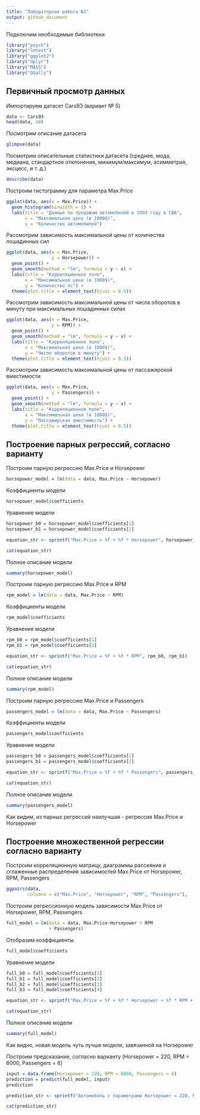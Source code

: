 ```yaml
---
title: "Лабораторная работа №1"
output: github_document
---
```


Подключим необходимые библиотеки

```r
library("psych")
library("lmtest")
library("ggplot2")
library("dplyr")
library("MASS")
library("GGally")
```

## Первичный просмотр данных

Импортируем датасет Cars93 (вариант № 5)

```r
data <- Cars93
head(data, 10)
```

Посмотрим описание датасета

```r
glimpse(data)
```

Посмотрим описательные статистики датасета (среднее, мода, медиана, стандартное отклонение, минимум/максимум, асимметрия, эксцесс, и т. д.)

```r
describe(data)
```

Построим гистограмму для параметра Max.Price

```r
ggplot(data, aes(x = Max.Price)) +
  geom_histogram(binwidth = 1) +
  labs(title = "Данные по продажам автомобилей в 1993 году в США",
       x = "Максимальная цена (в 1000$)",
       y = "Количество автомобилей")
```

Рассмотрим зависимость максимальной цены от количества лошадинных сил

```r
ggplot(data, aes(x = Max.Price,
                 y = Horsepower)) +
  geom_point() +
  geom_smooth(method = "lm", formula = y ~ x) +
  labs(title = "Корреляционное поле",
       x = "Максимальная цена (в 1000$)",
       y = "Количество лс") + 
  theme(plot.title = element_text(hjust = 0.5))
```

Рассмотрим зависимость максимальной цены от числа оборотов в минуту при максимальных лошадинных силах

```r
ggplot(data, aes(x = Max.Price,
                 y = RPM)) +
  geom_point() +
  geom_smooth(method = "lm", formula = y ~ x) +
  labs(title = "Корреляционное поле",
       x = "Максимальная цена (в 1000$)",
       y = "Число оборотов в минуту") + 
  theme(plot.title = element_text(hjust = 0.5))
```

Рассмотрим зависимость максимальной цены от пассажирской вместимости

```r
ggplot(data, aes(x = Max.Price,
                 y = Passengers)) +
  geom_point() +
  geom_smooth(method = "lm", formula = y ~ x) +
  labs(title = "Корреляционное поле",
       x = "Максимальная цена (в 1000$)",
       y = "Пассажирская вместимость") + 
  theme(plot.title = element_text(hjust = 0.5))
```

## Построение парных регрессий, согласно варианту

Построим парную регрессию Max.Price и Horsepower

```r
horsepower_model = lm(data = data, Max.Price ~ Horsepower)
```

Коэффициенты модели

```r
horsepower_model$coefficients
```

Уравнение модели

```r
horsepower_b0 = horsepower_model$coefficients[1]
horsepower_b1 = horsepower_model$coefficients[2]

equation_str <- sprintf("Max.Price = %f + %f * Horsepower", horsepower_b0, horsepower_b1)

cat(equation_str)
```

Полное описание модели

```r
summary(horsepower_model)
```

Построим парную регрессию Max.Price и RPM

```r
rpm_model = lm(data = data, Max.Price ~ RPM)
```

Коэффициенты модели

```r
rpm_model$coefficients
```

Уравнение модели

```r
rpm_b0 = rpm_model$coefficients[1]
rpm_b1 = rpm_model$coefficients[2]

equation_str <- sprintf("Max.Price = %f + %f * RPM", rpm_b0, rpm_b1)

cat(equation_str)
```

Полное описание модели

```r
summary(rpm_model)
```

Построим парную регрессию Max.Price и Passengers

```r
passengers_model = lm(data = data, Max.Price ~ Passengers)
```

Коэффициенты модели

```r
passengers_model$coefficients
```

Уравнение модели

```r
passengers_b0 = passengers_model$coefficients[1]
passengers_b1 = passengers_model$coefficients[2]

equation_str <- sprintf("Max.Price = %f + %f * Passengers", passengers_b0, passengers_b1)

cat(equation_str)
```

Полное описание модели

```r
summary(passengers_model)
```

Как видим, из парных регрессий наилучшая - регрессия Max.Price и Horsepower

## Построение множественной регрессии согласно варианту

Построим корреляционную матрицу, диаграммы рассеяния и сглаженные распределения зависимостей Max.Price от Horsepower, RPM, Passengers

```r
ggpairs(data, 
        columns = c("Max.Price", "Horsepower", "RPM", "Passengers"),         progress = F)
```

Построим регрессионную модель зависимости Max.Price от Horsepower, RPM, Passengers

```r
full_model = lm(data = data, Max.Price~Horsepower + RPM 
                + Passengers)
```

Отобразим коэффициенты

```r
full_model$coefficients
```

Уравнение модели

```r
full_b0 = full_model$coefficients[1]
full_b1 = full_model$coefficients[2]
full_b2 = full_model$coefficients[3]
full_b3 = full_model$coefficients[4]

equation_str <- sprintf("Max.Price = %f + %f * Horsepower + %f * RPM + %f * Passengers", full_b0, full_b1, full_b2, full_b3)

cat(equation_str)
```

Полное описание модели

```r
summary(full_model)
```

Как видно, новая модель чуть лучше модели, завязанной на Horsepower

Построим предсказание, согласно варианту (Horsepower = 220, RPM = 6000, Passengers = 6)

```r
input = data.frame(Horsepower = 220, RPM = 6000, Passengers = 6)
prediction = predict(full_model, input)
prediction
```

```r
prediction_str <- sprintf("Автомобиль с параметрами Horsepower = 220, RPM = 6000, Passengers = 6 будет иметь максимальную цену (параметр Max.Price) $%.2f)", prediction * 1000)

cat(prediction_str)
```
